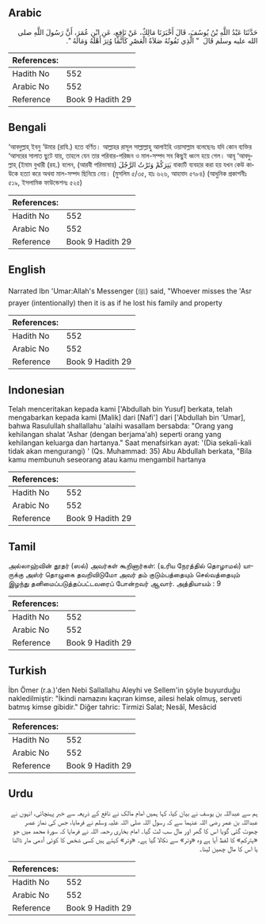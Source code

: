 ## Arabic


<div dir="rtl" lang="ar" style={{fontSize:'larger',backgroundColor:'#f8f9fa',padding:20}}>
حَدَّثَنَا عَبْدُ اللَّهِ بْنُ يُوسُفَ، قَالَ أَخْبَرَنَا مَالِكٌ، عَنْ نَافِعٍ، عَنِ ابْنِ عُمَرَ، أَنَّ رَسُولَ اللَّهِ صلى الله عليه وسلم قَالَ ‏ "‏ الَّذِي تَفُوتُهُ صَلاَةُ الْعَصْرِ كَأَنَّمَا وُتِرَ أَهْلَهُ وَمَالَهُ ‏"‏‏.‏
</div>
<div style={{backgroundColor:'#f8f9fa',padding:20, marginBottom: 10}}><table> <thead> <tr> <th>References:</th> <th></th> </tr> </thead> <tbody><tr><td>Hadith No</td><td>552</td></tr><tr><td>Arabic No</td><td>552</td></tr><tr><td>Reference</td><td>Book 9 Hadith 29</td></tr></tbody></table></div>

## Bengali


<div dir="ltr" lang="bn" style={{fontSize:'larger',backgroundColor:'#f8f9fa',padding:20}}>
‘আবদুল্লাহ্ ইবনু ‘উমার (রাযি.) হতে বর্ণিত। আল্লাহর রাসূল সাল্লাল্লাহু আলাইহি ওয়াসাল্লাম বলেছেনঃ যদি কোন ব্যক্তির ‘আসরের সালাত ছুটে যায়, তাহলে যেন তার পরিবার-পরিজন ও মাল-সম্পদ সব কিছুই ধ্বংস হয়ে গেল। আবূ ‘আবদুল্লাহ্ (ইমাম বুখারী (রহ.) বলেন, (আরবী পরিভাষায়) يَتِرَكُمْ وَتَرْتُ الرَّجُلَ বাক্যটি ব্যবহার করা হয় যখন কেউ কাউকে হত্যা করে অথবা মাল-সম্পদ ছিনিয়ে নেয়। (মুসলিম ৫/৩৫, হাঃ ৬২৬, আহমাদ ৫৭৮৪) (আধুনিক প্রকাশনীঃ ৫১৯, ইসলামিক ফাউন্ডেশনঃ ৫২৫)
</div>
<div style={{backgroundColor:'#f8f9fa',padding:20, marginBottom: 10}}><table> <thead> <tr> <th>References:</th> <th></th> </tr> </thead> <tbody><tr><td>Hadith No</td><td>552</td></tr><tr><td>Arabic No</td><td>552</td></tr><tr><td>Reference</td><td>Book 9 Hadith 29</td></tr></tbody></table></div>

## English


<div dir="ltr" lang="en" style={{fontSize:'larger',backgroundColor:'#f8f9fa',padding:20}}>
Narrated Ibn 'Umar:Allah's Messenger (ﷺ) said, "Whoever misses the 'Asr prayer (intentionally) then it is as if he lost his family and property
</div>
<div style={{backgroundColor:'#f8f9fa',padding:20, marginBottom: 10}}><table> <thead> <tr> <th>References:</th> <th></th> </tr> </thead> <tbody><tr><td>Hadith No</td><td>552</td></tr><tr><td>Arabic No</td><td>552</td></tr><tr><td>Reference</td><td>Book 9 Hadith 29</td></tr></tbody></table></div>

## Indonesian


<div dir="ltr" lang="id" style={{fontSize:'larger',backgroundColor:'#f8f9fa',padding:20}}>
Telah menceritakan kepada kami ['Abdullah bin Yusuf] berkata, telah mengabarkan kepada kami [Malik] dari [Nafi'] dari ['Abdullah bin 'Umar], bahwa Rasulullah shallallahu 'alaihi wasallam bersabda: "Orang yang kehilangan shalat 'Ashar (dengan berjama'ah) seperti orang yang kehilangan keluarga dan hartanya." Saat menafsirkan ayat: '(Dia sekali-kali tidak akan mengurangi) ' (Qs. Muhammad: 35) Abu Abdullah berkata, "Bila kamu membunuh seseorang atau kamu mengambil hartanya
</div>
<div style={{backgroundColor:'#f8f9fa',padding:20, marginBottom: 10}}><table> <thead> <tr> <th>References:</th> <th></th> </tr> </thead> <tbody><tr><td>Hadith No</td><td>552</td></tr><tr><td>Arabic No</td><td>552</td></tr><tr><td>Reference</td><td>Book 9 Hadith 29</td></tr></tbody></table></div>

## Tamil


<div dir="ltr" lang="ta" style={{fontSize:'larger',backgroundColor:'#f8f9fa',padding:20}}>
அல்லாஹ்வின் தூதர் (ஸல்) அவர்கள் கூறினார்கள்: (உரிய நேரத்தில் தொழாமல்) யாருக்கு அஸ்ர் தொழுகை தவறிவிடுமோ அவர் தம் குடும்பத்தையும் செல்வத்தையும் இழந்து தனிமைப்படுத்தப்பட்டவரைப் போன்றவர் ஆவார். அத்தியாயம் : 9
</div>
<div style={{backgroundColor:'#f8f9fa',padding:20, marginBottom: 10}}><table> <thead> <tr> <th>References:</th> <th></th> </tr> </thead> <tbody><tr><td>Hadith No</td><td>552</td></tr><tr><td>Arabic No</td><td>552</td></tr><tr><td>Reference</td><td>Book 9 Hadith 29</td></tr></tbody></table></div>

## Turkish


<div dir="ltr" lang="tr" style={{fontSize:'larger',backgroundColor:'#f8f9fa',padding:20}}>
İbn Ömer (r.a.)'den Nebi Sallallahu Aleyhi ve Sellem'in şöyle buyurduğu nakledilmiştir: "İkindi namazını kaçıran kimse, ailesi helak olmuş, serveti batmış kimse gibidir." Diğer tahric: Tirmizi Salat; Nesâî, Mesâcid
</div>
<div style={{backgroundColor:'#f8f9fa',padding:20, marginBottom: 10}}><table> <thead> <tr> <th>References:</th> <th></th> </tr> </thead> <tbody><tr><td>Hadith No</td><td>552</td></tr><tr><td>Arabic No</td><td>552</td></tr><tr><td>Reference</td><td>Book 9 Hadith 29</td></tr></tbody></table></div>

## Urdu


<div dir="rtl" lang="ur" style={{fontSize:'larger',backgroundColor:'#f8f9fa',padding:20}}>
ہم سے عبداللہ بن یوسف نے بیان کیا، کہا ہمیں امام مالک نے نافع کے ذریعہ سے خبر پہنچائی، انہوں نے عبداللہ بن عمر رضی اللہ عنہما سے کہ رسول اللہ صلی اللہ علیہ وسلم نے فرمایا، جس کی نماز عصر چھوٹ گئی گویا اس کا گھر اور مال سب لٹ گیا۔ امام بخاری رحمہ اللہ نے فرمایا کہ سورۃ محمد میں جو «يترکم» کا لفظ آیا ہے وہ «وتر» سے نکالا گیا ہے۔ «وتر» کہتے ہیں کسی شخص کا کوئی آدمی مار ڈالنا یا اس کا مال چھین لینا۔
</div>
<div style={{backgroundColor:'#f8f9fa',padding:20, marginBottom: 10}}><table> <thead> <tr> <th>References:</th> <th></th> </tr> </thead> <tbody><tr><td>Hadith No</td><td>552</td></tr><tr><td>Arabic No</td><td>552</td></tr><tr><td>Reference</td><td>Book 9 Hadith 29</td></tr></tbody></table></div>